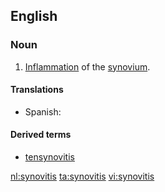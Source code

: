 ==English==
===Noun===
{{en-noun|synovitides|-}}
#{{pathology}} [[inflammation|Inflammation]] of the [[synovium]].

====Translations====
{{trans-top|inflammation of the synovium}}
*Spanish: {{t-|es|sinovitis|f}}
{{trans-mid}}
{{trans-bottom}}

====Derived terms====
*[[tensynovitis]]

[[nl:synovitis]]
[[ta:synovitis]]
[[vi:synovitis]]